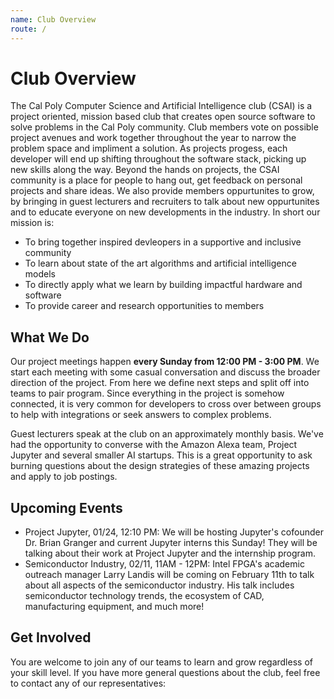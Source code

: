 ```yaml
---
name: Club Overview
route: /
---
```



# Club Overview

The Cal Poly Computer Science and Artificial Intelligence club (CSAI) is a project oriented, mission based club that creates open source software to solve problems in the Cal Poly community. Club members vote on possible project avenues and work together throughout the year to narrow the problem space and impliment a solution. As projects progess, each developer will end up shifting throughout the software stack, picking up new skills along the way. Beyond the hands on projects, the CSAI community is a place for people to hang out, get feedback on personal projects and share ideas. We also provide members oppurtunites to grow, by bringing in guest lecturers and recruiters to talk about new oppurtunites and to educate everyone on new developments in the industry.
In short our mission is:

- To bring together inspired devleopers in a supportive and inclusive community
- To learn about state of the art algorithms and artificial intelligence models
- To directly apply what we learn by building impactful hardware and software
- To provide career and research opportunities to members

## What We Do

Our project meetings happen **every Sunday from 12:00 PM - 3:00 PM**. We start each meeting with some casual conversation and discuss the broader direction of the project. From here we define next steps and split off into teams to pair program. Since everything in the project is somehow connected, it is very common for developers to cross over between groups to help with integrations or seek answers to complex problems.

Guest lecturers speak at the club on an approximately monthly basis. We've had the opportunity to converse with the Amazon Alexa team, Project Jupyter and several smaller AI startups. This is a great opportunity to ask burning questions about the design strategies of these amazing projects and apply to job postings.

## Upcoming Events

- Project Jupyter, 01/24, 12:10 PM: We will be hosting Jupyter's cofounder Dr. Brian Granger and current Jupyter interns this Sunday! They will be talking about their work at Project Jupyter and the internship program.
- Semiconductor Industry, 02/11, 11AM - 12PM: Intel FPGA's academic outreach manager Larry Landis will be coming on February 11th to talk about all aspects of the semiconductor industry. His talk includes semiconductor technology trends, the ecosystem of CAD, manufacturing equipment, and much more!  

## Get Involved

You are welcome to join any of our teams to learn and grow regardless of your skill level. If you have more general questions about the club, feel free to contact any of our representatives:

<div style={{display:"flex", padding: "10px", borderRadius: "7px", width: "100%", flexWrap:"wrap"}}>
<Contact name="Chidi Ewenike" description="Project Lead" github="chidiewenike" />
<Contact name="Richa Gadgil" description="ML Lead" github="richagadgil" />
<Contact
  name="John Waidhofer"
  description="App Developer"
  github="waidhoferj"
  email="jwaidhof@calpoly.edu"
/>
</div>


